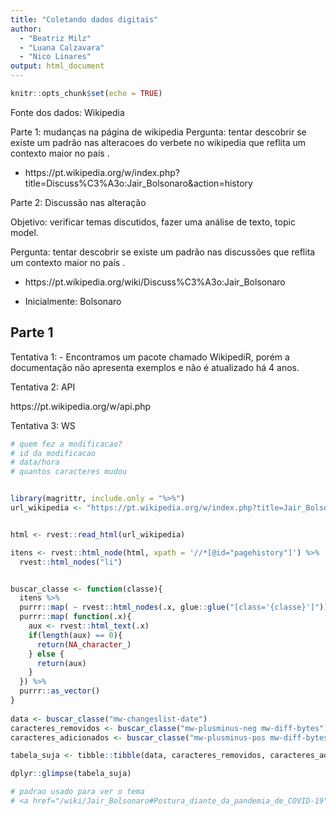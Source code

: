 ```yaml
---
title: "Coletando dados digitais"
author: 
  - "Beatriz Milz"
  - "Luana Calzavara"
  - "Nico Linares"
output: html_document
---
```


```r
knitr::opts_chunk$set(echo = TRUE)
```

Fonte dos dados: Wikipedia

Parte 1: mudanças na página de wikipedia
Pergunta: tentar descobrir se existe um padrão nas alteracoes do verbete no wikipedia que reflita um contexto maior no país .

- https://pt.wikipedia.org/w/index.php?title=Discuss%C3%A3o:Jair_Bolsonaro&action=history

Parte 2: Discussão nas alteração

Objetivo: verificar temas discutidos, fazer uma análise de texto, topic model.

Pergunta: tentar descobrir se existe um padrão nas discussões que reflita um contexto maior no país .

- https://pt.wikipedia.org/wiki/Discuss%C3%A3o:Jair_Bolsonaro

- Inicialmente: Bolsonaro


## Parte 1

Tentativa 1:
- Encontramos um pacote chamado WikipediR, porém a documentação não apresenta exemplos e não é atualizado há 4 anos.

Tentativa 2: API 

https://pt.wikipedia.org/w/api.php



Tentativa 3: WS



```r

# quem fez a modificacao?
# id da modificacao
# data/hora
# quantos caracteres mudou


library(magrittr, include.only = "%>%")
url_wikipedia <- "https://pt.wikipedia.org/w/index.php?title=Jair_Bolsonaro&offset=&limit=500&action=history"


html <- rvest::read_html(url_wikipedia)

itens <- rvest::html_node(html, xpath = '//*[@id="pagehistory"]') %>% 
  rvest::html_nodes("li") 


buscar_classe <- function(classe){
  itens %>%
  purrr::map( ~ rvest::html_nodes(.x, glue::glue("[class='{classe}']"))) %>%
  purrr::map( function(.x){
    aux <- rvest::html_text(.x)
    if(length(aux) == 0){
      return(NA_character_)
    } else {
      return(aux)
    }
  }) %>%
  purrr::as_vector()
} 
 
data <- buscar_classe("mw-changeslist-date")
caracteres_removidos <- buscar_classe("mw-plusminus-neg mw-diff-bytes")
caracteres_adicionados <- buscar_classe("mw-plusminus-pos mw-diff-bytes")

tabela_suja <- tibble::tibble(data, caracteres_removidos, caracteres_adicionados)

dplyr::glimpse(tabela_suja)

# padrao usado para ver o tema
# <a href="/wiki/Jair_Bolsonaro#Postura_diante_da_pandemia_de_COVID-19" title="Jair Bolsonaro">→‎Postura diante da pandemia de COVID-19</a>

```


